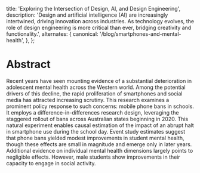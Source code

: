   title: 'Exploring the Intersection of Design, AI, and Design Engineering',
  description:
    'Design and artificial intelligence (AI) are increasingly intertwined, driving innovation across industries. As technology evolves, the role of design engineering is more critical than ever, bridging creativity and functionality.',
  alternates: {
    canonical: '/blog/smartphones-and-mental-health',
  },
};

<Cover
  src="https://static01.nyt.com/images/2024/06/21/multimedia/21nat-cellphones-wjhz/21nat-cellphones-wjhz-articleLarge.jpg?quality=75&auto=webp&disable=upscale"
  alt="Image from the movie Alien - from cosmos.com"
  caption="Zack Wittman for the New York Times"
/>

# Abstract

Recent years have seen mounting evidence of a substantial deterioration in adolescent mental health across the Western world. Among the potential drivers of this
decline, the rapid proliferation of smartphones and social media has attracted increasing scrutiny. This research examines a prominent policy response to such concerns:
mobile phone bans in schools. It employs a difference-in-differences research design,
leveraging the staggered rollout of bans across Australian states beginning in 2020.
This natural experiment enables causal estimation of the impact of an abrupt halt in
smartphone use during the school day. Event study estimates suggest that phone bans
yielded modest improvements in student mental health, though these effects are small
in magnitude and emerge only in later years. Additional evidence on individual mental health dimensions largely points to negligible effects. However, male students show
improvements in their capacity to engage in social activity.

